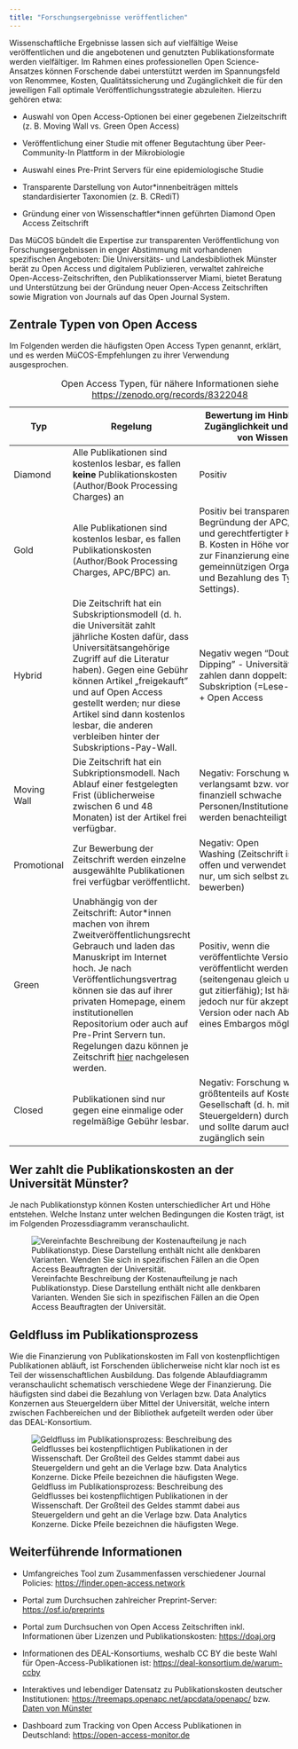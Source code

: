 ```yaml
---
title: "Forschungsergebnisse veröffentlichen"
---
```


Wissenschaftliche Ergebnisse lassen sich auf vielfältige Weise veröffentlichen und die angebotenen und genutzten Publikationsformate werden vielfältiger. Im Rahmen eines professionellen Open Science-Ansatzes können Forschende dabei unterstützt werden im Spannungsfeld von Renommee, Kosten, Qualitätssicherung und Zugänglichkeit die für den jeweiligen Fall optimale Veröffentlichungsstrategie abzuleiten. Hierzu gehören etwa:

-   Auswahl von Open Access-Optionen bei einer gegebenen Zielzeitschrift (z. B. Moving Wall vs. Green Open Access)

-   Veröffentlichung einer Studie mit offener Begutachtung über Peer-Community-In Plattform in der Mikrobiologie

-   Auswahl eines Pre-Print Servers für eine epidemiologische Studie

-   Transparente Darstellung von Autor\*innenbeiträgen mittels standardisierter Taxonomien (z. B. CRediT)

-   Gründung einer von Wissenschaftler\*innen geführten Diamond Open Access Zeitschrift

Das MüCOS bündelt die Expertise zur transparenten Veröffentlichung von Forschungsergebnissen in enger Abstimmung mit vorhandenen spezifischen Angeboten: Die Universitäts- und Landesbibliothek Münster berät zu Open Access und digitalem Publizieren, verwaltet zahlreiche Open-Access-Zeitschriften, den Publikationsserver Miami, bietet Beratung und Unterstützung bei der Gründung neuer Open-Access Zeitschriften sowie Migration von Journals auf das Open Journal System.

## Zentrale Typen von Open Access

Im Folgenden werden die häufigsten Open Access Typen genannt, erklärt, und es werden MüCOS-Empfehlungen zu ihrer Verwendung ausgesprochen.

| Typ | Regelung | Bewertung im Hinblick auf Zugänglichkeit und Kosten von Wissen |
|------------------------|------------------------|------------------------|
| Diamond | Alle Publikationen sind kostenlos lesbar, es fallen **keine** Publikationskosten (Author/Book Processing Charges) an | Positiv |
| Gold | Alle Publikationen sind kostenlos lesbar, es fallen Publikationskosten (Author/Book Processing Charges, APC/BPC) an. | Positiv bei transparenter Begründung der APC/BPCs und gerechtfertigter Höhe (z. B. Kosten in Höhe von 500€ zur Finanzierung einer gemeinnützigen Organisation und Bezahlung des Type-Settings). |
| Hybrid | Die Zeitschrift hat ein Subskriptionsmodell (d. h. die Universität zahlt jährliche Kosten dafür, dass Universitätsangehörige Zugriff auf die Literatur haben). Gegen eine Gebühr können Artikel „freigekauft" und auf Open Access gestellt werden; nur diese Artikel sind dann kostenlos lesbar, die anderen verbleiben hinter der Subskriptions-Pay-Wall. | Negativ wegen "Double Dipping" - Universitäten zahlen dann doppelt: für Subskription (=Lese-Zugriff) + Open Access |
| Moving Wall | Die Zeitschrift hat ein Subkriptionsmodell. Nach Ablauf einer festgelegten Frist (üblicherweise zwischen 6 und 48 Monaten) ist der Artikel frei verfügbar. | Negativ: Forschung wird verlangsamt bzw. vor allem finanziell schwache Personen/Institutionen/Länder werden benachteiligt |
| Promotional | Zur Bewerbung der Zeitschrift werden einzelne ausgewählte Publikationen frei verfügbar veröffentlicht. | Negativ: Open Washing (Zeitschrift ist nicht offen und verwendet Modell nur, um sich selbst zu bewerben) |
| Green | Unabhängig von der Zeitschrift: Autor\*innen machen von ihrem Zweitveröffentlichungsrecht Gebrauch und laden das Manuskript im Internet hoch. Je nach Veröffentlichungsvertrag können sie das auf ihrer privaten Homepage, einem institutionellen Repositorium oder auch auf Pre-Print Servern tun. Regelungen dazu können je Zeitschrift [hier](https://v2.sherpa.ac.uk/romeo/search.html) nachgelesen werden. | Positiv, wenn die veröffentlichte Version erneut veröffentlicht werden darf (seitengenau gleich und damit gut zitierfähig); Ist häufig jedoch nur für akzeptierte Version oder nach Ablauf eines Embargos möglich |
| Closed | Publikationen sind nur gegen eine einmalige oder regelmäßige Gebühr lesbar. | Negativ: Forschung wird größtenteils auf Kosten der Gesellschaft (d. h. mittels Steuergeldern) durchgeführt und sollte darum auch allen zugänglich sein |

: Open Access Typen, für nähere Informationen siehe <https://zenodo.org/records/8322048>

## Wer zahlt die Publikationskosten an der Universität Münster?

Je nach Publikationstyp können Kosten unterschiedlicher Art und Höhe entstehen. Welche Instanz unter welchen Bedingungen die Kosten trägt, ist im Folgenden Prozessdiagramm veranschaulicht.

![Vereinfachte Beschreibung der Kostenaufteilung je nach Publikationstyp. Diese Darstellung enthält nicht alle denkbaren Varianten. Wenden Sie sich in spezifischen Fällen an die Open Access Beauftragten der Universität.](/img/werzahlt.jpg){.lightbox}

## Geldfluss im Publikationsprozess

Wie die Finanzierung von Publikationskosten im Fall von kostenpflichtigen Publikationen abläuft, ist Forschenden üblicherweise nicht klar noch ist es Teil der wissenschaftlichen Ausbildung. Das folgende Ablaufdiagramm veranschaulicht schematisch verschiedene Wege der Finanzierung. Die häufigsten sind dabei die Bezahlung von Verlagen bzw. Data Analytics Konzernen aus Steuergeldern über Mittel der Universität, welche intern zwischen Fachbereichen und der Bibliothek aufgeteilt werden oder über das DEAL-Konsortium.

![Geldfluss im Publikationsprozess: Beschreibung des Geldflusses bei kostenpflichtigen Publikationen in der Wissenschaft. Der Großteil des Geldes stammt dabei aus Steuergeldern und geht an die Verlage bzw. Data Analytics Konzerne. Dicke Pfeile bezeichnen die häufigsten Wege.](/img/geldfluss_publikationsprozess.jpg){.lightbox}

## Weiterführende Informationen

-   Umfangreiches Tool zum Zusammenfassen verschiedener Journal Policies: <https://finder.open-access.network>

-   Portal zum Durchsuchen zahlreicher Preprint-Server: <https://osf.io/preprints>

-   Portal zum Durchsuchen von Open Access Zeitschriften inkl. Informationen über Lizenzen und Publikationskosten: <https://doaj.org>

-   Informationen des DEAL-Konsortiums, weshalb CC BY die beste Wahl für Open-Access-Publikationen ist: <https://deal-konsortium.de/warum-ccby>

-   Interaktives und lebendiger Datensatz zu Publikationskosten deutscher Institutionen: <https://treemaps.openapc.net/apcdata/openapc/> bzw. [Daten von Münster](https://treemaps.openapc.net/apcdata/muenster-u/)

-   Dashboard zum Tracking von Open Access Publikationen in Deutschland: <https://open-access-monitor.de>
